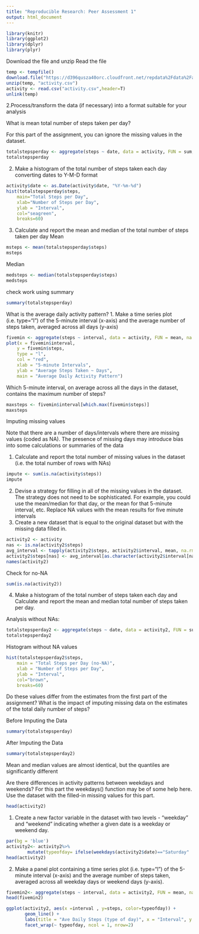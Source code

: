 ---
title: "Reproducible Research: Peer Assessment 1"
output: html_document
---
```{r}
library(knitr)
library(ggplot2)
library(dplyr)
library(plyr)
```
Download the file and unzip
Read the file

```{r}
temp <- tempfile()
download.file("https://d396qusza40orc.cloudfront.net/repdata%2Fdata%2Factivity.zip", temp, mode="wb")
unzip(temp, "activity.csv")
activity <- read.csv("activity.csv",header=T)
unlink(temp)
```
2.Process/transform the data (if necessary) into a format suitable for your analysis

What is mean total number of steps taken per day?

For this part of the assignment, you can ignore the missing values in the dataset.

```{r}
totalstepsperday <- aggregate(steps ~ date, data = activity, FUN = sum, na.rm = TRUE)
totalstepsperday
```
2. Make a histogram of the total number of steps taken each day
converting dates to Y-M-D format
```{r}
activity$date <- as.Date(activity$date, "%Y-%m-%d")
hist(totalstepsperday$steps, 
    main="Total Steps per Day", 
    xlab="Number of Steps per Day", 
    ylab = "Interval",
    col="seagreen",
    breaks=60)
```
3. Calculate and report the mean and median of the total number of steps taken per day
Mean
```{r}
msteps <- mean(totalstepsperday$steps)
msteps
```
Median 
```{r}
medsteps <- median(totalstepsperday$steps)
medsteps
```
check work using summary
```{r}
summary(totalstepsperday)
```

What is the average daily activity pattern?
1. Make a time series plot (i.e. \color{red}{\verb|type = "l"|}type="l") of the 5-minute interval (x-axis) and the average number of steps taken, averaged across all days (y-axis)
```{r}
fivemin <- aggregate(steps ~ interval, data = activity, FUN = mean, na.rm = TRUE)
plot(x = fivemin$interval, 
    y = fivemin$steps, 
    type = "l", 
    col = "red",
    xlab = "5-minute Intervals",
    ylab = "Average Steps Taken ~ Days",
    main = "Average Daily Activity Pattern")
```
Which 5-minute interval, on average across all the days in the dataset, contains the maximum number of steps?
```{r}
maxsteps <- fivemin$interval[which.max(fivemin$steps)]
maxsteps
```
Imputing missing values

Note that there are a number of days/intervals where there are missing values (coded as \color{red}{\verb|NA|}NA). The presence of missing days may introduce bias into some calculations or summaries of the data

1. Calculate and report the total number of missing values in the dataset (i.e. the total number of rows with \color{red}{\verb|NA|}NAs)
```{r}
impute <- sum(is.na(activity$steps))
impute
```
2. Devise a strategy for filling in all of the missing values in the dataset. The strategy does not need to be sophisticated. For example, you could use the mean/median for that day, or the mean for that 5-minute interval, etc.
Replace NA values with the mean results for five minute intervals
3. Create a new dataset that is equal to the original dataset but with the missing data filled in.
```{r}
activity2 <- activity
nas <- is.na(activity2$steps)
avg_interval <- tapply(activity2$steps, activity2$interval, mean, na.rm=TRUE, simplify = TRUE)
activity2$steps[nas] <- avg_interval[as.character(activity2$interval[nas])]
names(activity2)
```
 Check for no-NA
```{r}
sum(is.na(activity2))
```
4. Make a histogram of the total number of steps taken each day and Calculate and report the mean and median total number of steps taken per day. 

Analysis without NAs:
```{r}
totalstepsperday2 <- aggregate(steps ~ date, data = activity2, FUN = sum, na.rm = TRUE)
totalstepsperday2
```
Histogram without NA values
```{r}
hist(totalstepsperday2$steps, 
    main = "Total Steps per Day (no-NA)", 
    xlab = "Number of Steps per Day", 
    ylab = "Interval",
    col="brown",
    breaks=60)
```

Do these values differ from the estimates from the first part of the assignment? 
What is the impact of imputing missing data on the estimates of the total daily number of steps?

Before Imputing the Data
```{r}
summary(totalstepsperday)
```
After Imputing the Data
```{r}
summary(totalstepsperday2)
```
Mean and median values are almost identical, but the quantiles are significantly different

Are there differences in activity patterns between weekdays and weekends?
For this part the \color{red}{\verb|weekdays()|}weekdays() function may be of some help here. Use the dataset with the filled-in missing values for this part.
```{r}
head(activity2)
```
1. Create a new factor variable in the dataset with two levels - "weekday" and "weekend" indicating whether a given date is a weekday or weekend day.
```{r}
par(bg = 'blue')
activity2<- activity2%>%
        mutate(typeofday= ifelse(weekdays(activity2$date)=="Saturday" | weekdays(activity2$date)=="Sunday", "Weekend", "Weekday"))
head(activity2)
```
2. Make a panel plot containing a time series plot (i.e. \color{red}{\verb|type = "l"|}type="l") of the 5-minute interval (x-axis) and the average number of steps taken, averaged across all weekday days or weekend days (y-axis). 
```{r}
fivemin2<- aggregate(steps ~ interval, data = activity2, FUN = mean, na.rm = TRUE)
head(fivemin2)

ggplot(activity2, aes(x =interval , y=steps, color=typeofday)) +
       geom_line() +
       labs(title = "Ave Daily Steps (type of day)", x = "Interval", y = "Total Number of Steps") +
       facet_wrap(~ typeofday, ncol = 1, nrow=2)
```





